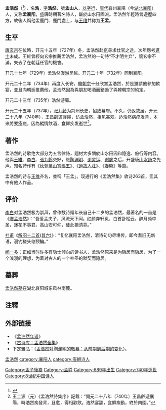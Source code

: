 {{關於|唐代著名诗人|[[表字|字]]同为''浩然''的金朝人物|孟浩}}

{{東亞男性歷史人物
|名稱= 孟浩然
|朝代= 唐
|圖片名稱=Meng_Haoran.jpg
|圖片說明=《晩笑堂竹荘畫傳》裡的孟浩然
|圖片大小=
|姓名= 孟浩然
|字= 浩然
|號= 孟山人
|身份= 诗人
|族裔= [[汉族|汉族]]
|出生日期= [[唐睿宗|唐睿宗]][[永昌|永昌]]元年<br/>689年
|出生地點= [[唐代|唐代]]襄州襄陽（今[[湖北|湖北]][[襄阳|襄阳]]）人
|逝世日期= [[唐玄宗|唐玄宗]][[開元|開元]]二十八年<br/>740年（51歲）
|逝世地點= [[唐代|唐代]]襄州襄陽（今[[湖北|湖北]][[襄阳|襄阳]]）
|後世稱呼= 
|通稱=孟襄陽、孟鹿門、鹿門處士
|墓葬=湖北襄陽城東風林南麓
|父親=
|元配=
|繼室=
|元配之父=
|嫡子=
|嫡女=
|庶子=
|著作= 《過故人莊》、《春曉》、《秋登萬山寄張五》、《望洞庭湖贈張丞相》、《晚泊潯陽望廬山》、《送王昌齡之嶺南》、《夜歸鹿門山歌》、《送杜十四之江南》、《宿建德江》、《早寒江上有懷》、《涼州祠》、《夏日南亭懷辛大》
}}

'''孟浩然'''（{{bd|689年||740年||catIdx=M孟}}<ref>{{Cite web |url=http://db1.ihp.sinica.edu.tw/cbdbc/cbdbkm?%4017%5E960248073%5E107%5E%5E%5E1%5E1%40%402021438441 |title=存档副本 |accessdate=2020-10-06 |archive-date=2020-08-06 |archive-url=https://web.archive.org/web/20200806182416/http://db1.ihp.sinica.edu.tw/cbdbc/cbdbkm?%4017%5E960248073%5E107%5E%5E%5E1%5E1%40%402021438441 |dead-url=yes }}</ref>），名'''浩'''，[[表字|字]]'''浩然'''，號'''孟山人'''，[[以字行|以字行]]，[[唐代|唐代]]襄州襄陽（今[[湖北|湖北]][[襄阳|襄阳]]）人，又称'''孟襄阳'''，盛唐時期著名詩人，屬於山水田園派。孟浩然年輕時曾遊歷四方，故後人稱他孟鹿門、鹿門處士，与[[王维|王维]]并称为'''王孟'''。

==生平==
[[唐玄宗|唐玄宗]]在位時，开元十五年（727年）冬，孟浩然赴[[長安|京]]尋求仕官之途，次年應考[[進士|進士]]未成。王維曾經向玄宗推薦孟浩然，孟浩然的一句詩“不才明主弃”，讓玄宗不滿，失去了在朝廷任官的機會。

开元十七年（729年）孟浩然漫游吴越。开元二十年（732年）回到襄阳。

开元二十二年（734年）再度入长安。[[韓朝宗|韓朝宗]]十分欣賞孟浩然，於是邀請他參加飲宴，並且向朝廷推薦他，孟浩然因為與朋友喝酒而錯過了與韓朝宗的約定。

开元二十三年（735年）浩然游蜀。

开元二十五年（737年），[[张九龄|张九龄]]为荆州长史，招致幕府。不久，仍返故居。开元二十八年（740年），[[王昌齡|王昌齡]]遊襄陽，访孟浩然，相见甚欢。适浩然病疹发背，本來將要痊癒，因為縱情飲酒，食鲜疾发逝世<ref>王士源（元）《孟浩然詩集序》記載：“開元二十八年（740年）王昌齡遊襄陽，時浩然疾發背，且愈，得相歡飲。浩然宴謔，食鮮疾動，終於南園。”</ref>。

==著作==
孟浩然的诗歌绝大部分为五言律詩，题材大多關於山水田园和隐逸、旅行等内容。他與[[王维|王維]]、[[李白|李白]]、[[張九齡|張九齡]]交好，继[[陶渊明|陶渊明]]、[[谢灵运|谢灵运]]、[[谢朓|谢朓]]之后，开盛唐[[山水詩|山水詩]]之先声。知名詩作有《[[秋登萬山寄張五|秋登萬山寄張五]]》、《[[過故人莊|過故人莊]]》、《[[春曉|春曉]]》等篇。

孟浩然的诗与[[王维|王维]]齐名，並稱「王孟」。现通行的《孟浩然集》收诗263首，但其中有他人作品。

==评价==
[[李白|李白]]对孟浩然极为崇拜，曾作数诗赠年长自己十二岁的孟浩然，最著名的一首是《[[赠孟浩然|赠孟浩然]]》：“吾爱孟夫子，风流天下闻。红颜弃轩冕，白首卧松云。醉月频中圣，迷花不事君。高山安可仰，徒此揖清芬。”

[[杜甫|杜甫]]《[[解闷十二首(其六)|解闷十二首(其六)]]》：“复忆襄阳孟浩然，清诗句句尽堪传。即今耆旧无新语，漫钓槎头缩颈鳊。”

[[闻一多|闻一多]]：正如当时许多有隐士倾向的读书人，孟浩然原来是为隐居而隐居，为了一个浪漫的理想，为着对古人的一个神圣的默契而隐居。

==墓葬==
[[孟浩然墓|孟浩然墓]]在湖北襄阳城东风林南麓。
==注釋==
{{reflist}}

{{Wikisource author}}

==外部链接==
* 《[http://web.it.nctu.edu.tw/~lccpan/newpage7.htm 孟浩然年谱]{{Wayback|url=http://web.it.nctu.edu.tw/~lccpan/newpage7.htm |date=20131220170222 }}》
* 《[http://www.shigeku.org/xlib/lingshidao/gushi/menghaoran.htm 古诗库：孟浩然全集]{{Wayback|url=http://www.shigeku.org/xlib/lingshidao/gushi/menghaoran.htm |date=20130204231451 }}》
*下定雅弘：〈[http://www.nssd.org/articles/article_read.aspx?id=42148369 孟浩然对陶渊明的敬慕：从前期到后期的变化]{{Wayback|url=http://www.nssd.org/articles/article_read.aspx?id=42148369 |date=20180218210450 }}〉。

{{唐朝詩人詩號}}
{{Sisterlinks|commons=no|author=yes}}
{{Authority_control}}
{{DEFAULTSORT:M}}
[[category:孟浩然|]]
[[category:襄阳人|category:襄阳人]]
[[category:唐朝诗人|category:唐朝诗人]]
[[Category:孟子後裔|Category:孟子後裔]]
[[Category:孟姓|Category:孟姓]]
[[Category:689年出生|Category:689年出生]]
[[Category:740年逝世|Category:740年逝世]]
[[Category:8世纪中国诗人|Category:8世纪中国诗人]]